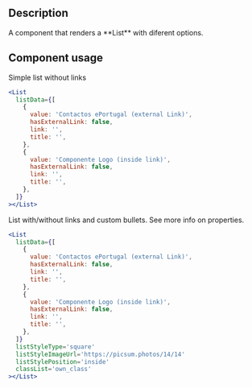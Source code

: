 
<Meta title='Components/List/List Docs' />

<h2> Description </h2>
<p>A component that renders a **List** with diferent options.</p>

<h2>Component usage </h2>
<p>Simple list without links </p>

```jsx
<List
  listData={[
    {
      value: 'Contactos ePortugal (external Link)',
      hasExternalLink: false,
      link: '',
      title: '',
    },
    {
      value: 'Componente Logo (inside link)',
      hasExternalLink: false,
      link: '',
      title: '',
    },
  ]}
></List>
```

<p>List with/without links and custom bullets. See more info on properties. </p>

```jsx
<List
  listData={[
    {
      value: 'Contactos ePortugal (external Link)',
      hasExternalLink: false,
      link: '',
      title: '',
    },
    {
      value: 'Componente Logo (inside link)',
      hasExternalLink: false,
      link: '',
      title: '',
    },
  ]}
  listStyleType='square'
  listStyleImageUrl='https://picsum.photos/14/14'
  listStylePosition='inside'
  classList='own_class'
></List>
```

